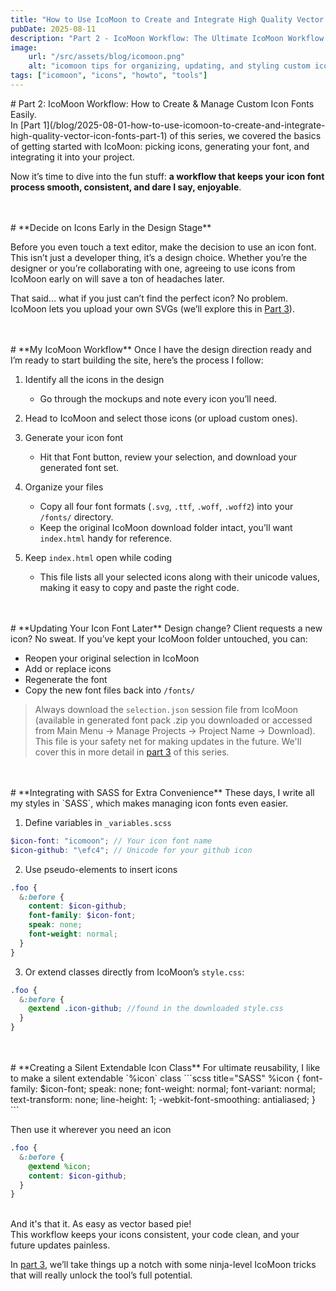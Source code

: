 ```yaml
---
title: "How to Use IcoMoon to Create and Integrate High Quality Vector Icon Fonts"
pubDate: 2025-08-11
description: "Part 2 - IcoMoon Workflow: The Ultimate IcoMoon Workflow for Building & Updating Icon Fonts"
image:
    url: "/src/assets/blog/icomoon.png"
    alt: "icomoon tips for organizing, updating, and styling custom icon fonts"
tags: ["icomoon", "icons", "howto", "tools"]
---
```


<BlogLayout
    title={frontmatter.title}
    description={frontmatter.description}
    image={frontmatter.image.url}
    alt={frontmatter.image.alt}
    date={(frontmatter.pubDate).toString().slice(0,10)}
    tags={frontmatter.tags}>

<span>
# Part 2: IcoMoon Workflow: How to Create & Manage Custom Icon Fonts Easily.

<br/>
In [Part 1](/blog/2025-08-01-how-to-use-icomoon-to-create-and-integrate-high-quality-vector-icon-fonts-part-1) of this series, we covered the basics of getting started with IcoMoon: picking icons, generating your font, and integrating it into your project.

Now it’s time to dive into the fun stuff: **a workflow that keeps your icon font process smooth, consistent, and dare I say, enjoyable**.

<br/>
<br/>
# **Decide on Icons Early in the Design Stage**

Before you even touch a text editor, make the decision to use an icon font. This isn’t just a developer thing, it’s a design choice. Whether you’re the designer or you’re collaborating with one, agreeing to use icons from IcoMoon early on will save a ton of headaches later.

That said… what if you just can’t find the perfect icon? No problem. IcoMoon lets you upload your own SVGs (we’ll explore this in [Part 3](/blog/2025-08-13-how-to-use-icomoon-to-create-and-integrate-high-quality-vector-icon-fonts-part-3-ninja-tricks)).

<br/>
<br/>
# **My IcoMoon Workflow**
Once I have the design direction ready and I’m ready to start building the site, here’s the process I follow:

1. Identify all the icons in the design
    - Go through the mockups and note every icon you’ll need.

2. Head to IcoMoon and select those icons (or upload custom ones).

3. Generate your icon font
    - Hit that Font button, review your selection, and download your generated font set.

4. Organize your files
    - Copy all four font formats (`.svg`, `.ttf`, `.woff`, `.woff2`) into your `/fonts/` directory.
    - Keep the original IcoMoon download folder intact, you’ll want `index.html` handy for reference.

5. Keep `index.html` open while coding
    - This file lists all your selected icons along with their unicode values, making it easy to copy and paste the right code.

<br/>
<br/>
# **Updating Your Icon Font Later**
Design change? Client requests a new icon? No sweat. If you’ve kept your IcoMoon folder untouched, you can:

- Reopen your original selection in IcoMoon
- Add or replace icons
- Regenerate the font
- Copy the new font files back into `/fonts/`
>
> Always download the `selection.json` session file from IcoMoon (available in generated font pack .zip you downloaded or accessed from Main Menu → Manage Projects → Project Name → Download). This file is your safety net for making updates in the future.
> We'll cover this in more detail in [part 3](/blog/2025-08-13-how-to-use-icomoon-to-create-and-integrate-high-quality-vector-icon-fonts-part-3-ninja-tricks) of this series.
>

<br/>
<br/>
# **Integrating with SASS for Extra Convenience**
These days, I write all my styles in `SASS`, which makes managing icon fonts even easier.

1. Define variables in `_variables.scss`
```scss title="_variables.scss"
$icon-font: "icomoon"; // Your icon font name
$icon-github: "\efc4"; // Unicode for your github icon
```

2. Use pseudo-elements to insert icons
```scss title="SASS"
.foo {
  &:before {
    content: $icon-github;
    font-family: $icon-font;
    speak: none;
    font-weight: normal;
  }
}
```

3. Or extend classes directly from IcoMoon’s `style.css`:
```scss title="style.css"
.foo {
  &:before {
    @extend .icon-github; //found in the downloaded style.css
  }
}
```

<br/>
<br/>
# **Creating a Silent Extendable Icon Class**
For ultimate reusability, I like to make a silent extendable `%icon` class
```scss title="SASS"
%icon {
  font-family: $icon-font;
  speak: none;
  font-weight: normal;
  font-variant: normal;
  text-transform: none;
  line-height: 1;
  -webkit-font-smoothing: antialiased;
}
```

Then use it wherever you need an icon
```scss title="SASS"
.foo {
  &:before {
    @extend %icon;
    content: $icon-github;
  }
}
```
<br/>
And it's that it. As easy as vector based pie!<br/>
This workflow keeps your icons consistent, your code clean, and your future updates painless.

In [part 3](/blog/2025-08-13-how-to-use-icomoon-to-create-and-integrate-high-quality-vector-icon-fonts-part-3-ninja-tricks), we’ll take things up a notch with some ninja-level IcoMoon tricks that will really unlock the tool’s full potential.
</span>
</BlogLayout>
